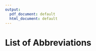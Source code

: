 ```yaml
---
output:
  pdf_document: default
  html_document: default
---
```

# List of Abbreviations {-}

\begin{tabular}{rp{0.2cm}lp{1cm}rp{0.2cm}l}
    AML & & Acute myeloid leukaemia \\
    AKT & & Protein kinase B \\
    ATACseq & & Assay for Transposase-Accessible Chromatin using sequencing \\
    ATP & & Adenosine triphosphate \\
    AUC & & Area under curve \\
    BAFF & & B cell-activating factor \\
    BCR & & B-cell receptor \\
    BH & & Benjamini-Hochberg \\
    BMSC & & Mesenchymal bone marrow stromal cell \\
    BTK & & Bruton’s tyrosine kinase \\
    CD40L & & CD40 Ligand \\
    CDF & & Cumulative Distribution Function \\
    ChIPseq & & Chromatin immunoprecipitation sequencing \\
    CLL & & Chronic lymphocytic leukemia \\
    CNV & & Copy number variation \\
    CI & & Confidence Interval \\
    CpG ODN & & CpG oligodeoxynucleotides \\
    DMSO & & Dimethyl sulfoxide  \\
    DNA & & Deoxyribonucleic acid  \\
    DNAseq & & DNA sequencing \\
    ERK & & Ras-dependent extracellular signal-regulated kinase \\
    FACS & & Flourescence-activated cell sorting \\
    FBS & & Fetal bovine serum \\
    FDA & & Federal Drug Administration \\
    FDC & & Follicular dendritic cell \\
    FDR & & False discovery rate \\
    GSEA & & Gene set enrichment analysis  \\
    HR & & Hazard ratio  \\
  
    
\end{tabular}
\newpage   
\begin{tabular}{rp{0.2cm}lp{1cm}rp{0.2cm}l}
    
  HS-5 CM & & HS-5 Conditioned Medium  \\
    IFN$\gamma$ & & Interferon$\gamma$   \\  
    Ig & & Immunoglobulin \\
    IGHV & & Immunoglobulin heavy chain variable region \\
    IHC & & Immunohistochemistry \\
    IL & & Interleukin \\
    JAK & & Janus kinase \\
    M-CLL & & CLL with somatic hypermutations in IGHV loci \\
    U-CLL & & CLL without somatic hypermutations in IGHV loci \\
    MACS & & Magnetic-activated cell sorting \\
    MAPK & & Mitogen-activated protein kinase  \\
    MRD & & Minimal residual disease  \\
    MSCs & & Mesenchymal stromal cells  \\
    NF$\kappa$B & & Nuclear factor kappa-light-chain-enhancer of activated B cells \\
    NLC & & nurselike cell  \\
    NOTCH & & Neurogenic locus notch  \\
    OS & & Overall survival \\
    PBMC & & Peripheral blood mononuclear cells \\
    PCA & & Principal component analysis \\
    PKC & & Protein kinase C \\
    PLC-$\gamma$2 & & phospholipase C $\gamma$ 2 \\
    PI3K & & Phosphoinositide 3-kinase \\
    RNA & & Ribonucleic acid  \\
    RNAseq & & RNA sequencing \\
    SDF1$\alpha$ & & Stromal Cell-Derived Factor-1 alpha  \\
    SF3B1 & & Splicing factor 3B subunit 1 \\
    STAT & & Signal transducer and activator of transcription \\
    SYK & & Spleen tyrosine kinase \\
    TF & & Transcription factor \\
    TGF$\beta$ & & Transforming growth factor $\beta$ \\
    Th cell & & T-helper cell \\
    TLR & & Toll-like receptor \\ 
    TSS & & Transcription start site \\
    TTFT & & Time to first treatment \\
    TTT & & Time to next treatment \\
    U-CLL & & CLL without somatic hypermutations in IGHV loci \\
    
\end{tabular}
\newpage
\begin{tabular}{rp{0.2cm}lp{1cm}rp{0.2cm}l}

  VST & & Variance Stabilising Transformation \\
    WES & & Whole exome sequencing \\
    WGS & & Whole genome sequencing \\
    WT & & Wild type \\
    ZAP70 & & Tyrosine-protein kinase ZAP-70 \\

\end{tabular}
